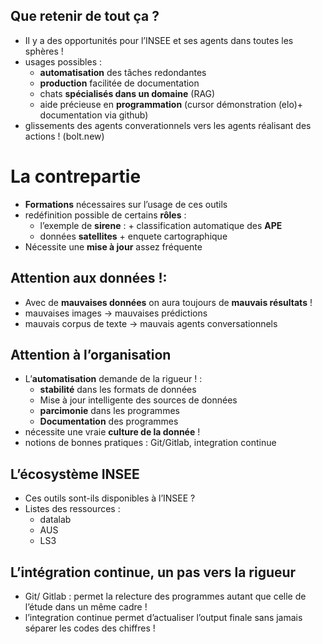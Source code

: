 ## Que retenir de tout ça ?
- Il y a des opportunités pour l'INSEE et ses agents dans toutes les sphères !
- usages possibles : 
    - [**automatisation**]{.orange} des tâches redondantes
    - [**production**]{.blue2} facilitée de documentation
    - chats [**spécialisés dans un domaine**]{.orange} (RAG) 
    - aide précieuse en [**programmation**]{.blue1} (cursor démonstration (elo)+ documentation via github)
- glissements des agents converationnels vers les agents réalisant des actions ! (bolt.new)

# La contrepartie 
- [**Formations**]{.orange} nécessaires sur l'usage de ces outils
- redéfinition possible de certains [**rôles**]{.blue2} :
    - l'exemple de [**sirene**]{.orange} : + classification automatique des [**APE**]{.blue2}
    - données [**satellites**]{.orange} + enquete cartographique
- Nécessite une [**mise à jour**]{.blue2} assez fréquente 

## Attention aux données !:

- Avec de [**mauvaises données**]{.blue2} on aura toujours de [**mauvais résultats**]{.orange} !
- mauvaises images → mauvaises prédictions
- mauvais corpus de texte → mauvais agents conversationnels

## Attention à l'organisation 
- L'[**automatisation**]{.orange} demande de la rigueur ! :
    - [**stabilité**]{.blue2} dans les formats de données
    - Mise à jour intelligente des sources de données
    - [**parcimonie**]{.orange} dans les programmes
    - [**Documentation**]{.orange} des programmes
- nécessite une vraie [**culture de la donnée**]{.orange} !
- notions de bonnes pratiques : Git/Gitlab, integration continue

## L'écosystème INSEE

- Ces outils sont-ils disponibles à l'INSEE ?
- Listes des ressources :
    - datalab
    - AUS 
    - LS3
    
## L'intégration continue, un pas vers la rigueur 
- Git/ Gitlab : permet la relecture des programmes autant que celle de l'étude dans un même cadre !
- l'integration continue permet d'actualiser l'output finale sans jamais séparer les codes des chiffres !

